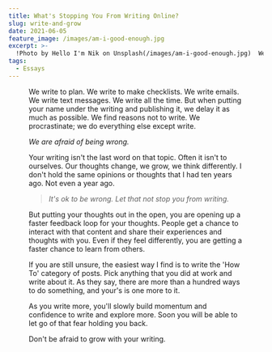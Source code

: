 ```yaml
---
title: What's Stopping You From Writing Online?
slug: write-and-grow
date: 2021-06-05
feature_image: /images/am-i-good-enough.jpg
excerpt: >-
  !Photo by Hello I'm Nik on Unsplash(/images/am-i-good-enough.jpg)  We write to learn.  We write to plan. We write to make checklists. We write emails. We write text messages. We...
tags:
  - Essays
---
```

<Figure src="/images/am-i-good-enough.jpg" caption="_We write to learn._" />

We write to plan. We write to make checklists. We write emails. We write text messages. We write all the time. But when putting your name under the writing and publishing it, we delay it as much as possible. We find reasons not to write. We procrastinate; we do everything else except write.

_We are afraid of being wrong._

Your writing isn't the last word on that topic. Often it isn't to ourselves. Our thoughts change, we grow, we think differently. I don't hold the same opinions or thoughts that I had ten years ago. Not even a year ago.

> _It's ok to be wrong. Let that not stop you from writing._

But putting your thoughts out in the open, you are opening up a faster feedback loop for your thoughts. People get a chance to interact with that content and share their experiences and thoughts with you. Even if they feel differently, you are getting a faster chance to learn from others.

If you are still unsure, the easiest way I find is to write the 'How To' category of posts. Pick anything that you did at work and write about it. As they say, there are more than a hundred ways to do something, and your's is one more to it.

As you write more, you'll slowly build momentum and confidence to write and explore more. Soon you will be able to let go of that fear holding you back.

Don't be afraid to grow with your writing.